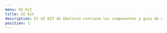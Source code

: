 ```yaml
---
menu: UI Kit
title: UI kit
description: El UI KIT de Obelisco contiene los componentes y guía de estilos para implementar en tu proyecto.
position: 1
---
```


<Row><Col items={2}>
  <SimpleCard
    title="UI kit"
    description="Diseñá con nuestra librería de componentes en Adobe XD."
    href="/herramientas_y_recursos/UI_KIT_BA.xd"
  />
</Col><Col items={2}>
  <SimpleCard
    title="Enlace para devs"
    description="Nuestra manera de compartir, organizar y colaborar pensando en los desarrolladores."
    href="https://xd.adobe.com/view/99328845-6873-4b2f-a140-fa2df02a0449-cc61/"
  />
</Col></Row>
